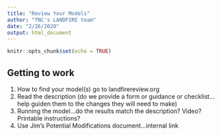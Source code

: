 ```yaml
---
title: "Review Your Models"
author: "TNC's LANDFIRE team"
date: "2/26/2020"
output: html_document
---
```


```r
knitr::opts_chunk$set(echo = TRUE)
```
## Getting to work
 
1. How to find your model(s)  go to landfirereview.org 
2. Read the description (do we provide a form or guidance or checklist...help guiden them to the changes they will need to make)
3. Running the model…do the results match the description?  Video?  Printable instructions?
4. Use Jim's Potential Modifications document...internal link

